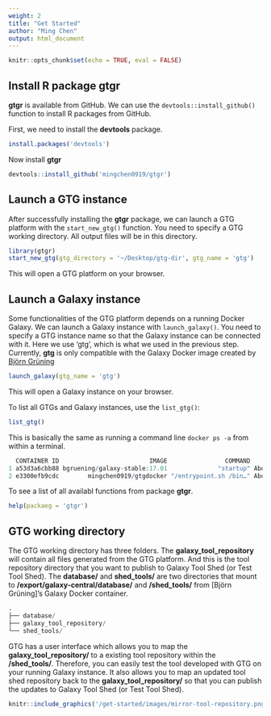 ```yaml
---
weight: 2
title: "Get Started"
author: "Ming Chen"
output: html_document
---
```


<style>
pre code, pre, code {
  white-space: pre !important;
  overflow-x: scroll !important;
  word-break: keep-all !important;
  word-wrap: initial !important;
}
</style>

```r
knitr::opts_chunk$set(echo = TRUE, eval = FALSE)
```

## Install R package **gtgr**

**gtgr** is available from GitHub. We can use the `devtools::install_github()` function to install R packages from GitHub.

First, we need to install the **devtools** package.

```r
install.packages('devtools')
```

Now install **gtgr**

```r
devtools::install_github('mingchen0919/gtgr')
```


## Launch a GTG instance

After successfully installing the **gtgr** package, we can launch a GTG platform with the `start_new_gtg()` function.
You need to specify a GTG working directory. All output files will be in this directory.

```r
library(gtgr)
start_new_gtg(gtg_directory = '~/Desktop/gtg-dir', gtg_name = 'gtg')
```

This will open a GTG platform on your browser.

## Launch a Galaxy instance

Some functionalities of the GTG platform depends on a running Docker Galaxy. We can launch a Galaxy instance with `launch_galaxy()`. You need to specify a GTG instance name so that the Galaxy instance can be connected with it. Here we use 'gtg', which is what we used in the previous step. Currently, **gtg** is only compatible with the Galaxy Docker image created by [Björn Grüning](https://github.com/bgruening/docker-galaxy-stable)

```r
launch_galaxy(gtg_name = 'gtg')
```

This will open a Galaxy instance on your browser.

To list all GTGs and Galaxy instances, use the `list_gtg()`:

```r
list_gtg()
```

This is basically the same as running a command line `docker ps -a` from within a terminal.

```r
  CONTAINER ID                         IMAGE                COMMAND           CREATED           STATUS                                   PORTS  NAMES
1 a53d3a6cbb88 bgruening/galaxy-stable:17.01              "startup" About an hour ago Up About an hour 21/tcp, 443/tcp, 8800/tcp, 9002/tcp, 80 galaxy
2 e3300efb9cdc        mingchen0919/gtgdocker "/entrypoint.sh /bin…" About an hour ago Up About an hour                                    8080    gtg
```


To see a list of all availabl functions from package **gtgr**.

```r
help(packaeg = 'gtgr')
```


## GTG working directory

The GTG working directory has three folders. The **galaxy_tool_repository** will contain all files generated from the GTG platform. And this is the tool repository directory that you want to publish to Galaxy Tool Shed (or Test Tool Shed). The **database/** and **shed_tools/** are two directories that mount to **/export/galaxy-central/database/** and **/shed_tools/** from [Björn Grüning]'s Galaxy Docker container.

```r
.
├── database/
├── galaxy_tool_repository/
└── shed_tools/
```

GTG has a user interface which allows you to map the **galaxy_tool_repository/** to a existing tool repository within the **/shed_tools/**. Therefore, you can easily test the tool developed with GTG on your running Galaxy instance. It also allows you to map an updated tool shed repository back to the **galaxy_tool_repository/** so that you can publish the updates to Galaxy Tool Shed (or Test Tool Shed).

```r
knitr::include_graphics('/get-started/images/mirror-tool-repository.png')
```



